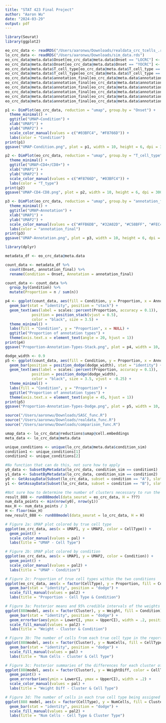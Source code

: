```yaml
---
title: "STAT 423 Final Project"
author: "Aaron Wu"
date: "2024-03-29"
output: pdf
---
```

```r
library(Seurat)
library(ggplot2)

eo_crc_data <- readRDS("/Users/aaronwu/Downloads/realdata_crc_tcells_.rds")
lo_crc_data <- readRDS("/Users/aaronwu/Downloads/sim_data.rds")
eo_crc_data@meta.data$Onset[eo_crc_data@meta.data$Onset == "LOCRC"] <- "L"
eo_crc_data@meta.data$Onset[eo_crc_data@meta.data$Onset == "YOCRC"] <- "E"
eo_crc_data@meta.data$T_cell_type[eo_crc_data@meta.data$T_cell_type == "CD4"] <- "CD4+"
eo_crc_data@meta.data$T_cell_type[eo_crc_data@meta.data$T_cell_type == "CD8"] <- "CD8+"
eo_crc_data@meta.data$annotation_final[eo_crc_data@meta.data$annotation_final == "cd4T_hp"] <- "CD4+ T helper"
eo_crc_data@meta.data$annotation_final[eo_crc_data@meta.data$annotation_final == "cd4T_other"] <- "CD4+ T other"
eo_crc_data@meta.data$annotation_final[eo_crc_data@meta.data$annotation_final == "cd4T_rg"] <- "CD4+ T regulatory"
eo_crc_data@meta.data$annotation_final[eo_crc_data@meta.data$annotation_final == "CD8T_em"] <- "CD8+ T effective memory"
eo_crc_data@meta.data$annotation_final[eo_crc_data@meta.data$annotation_final == "CD8T_ex"] <- "CD8+ T exhausted"
eo_crc_data@meta.data$annotation_final[eo_crc_data@meta.data$annotation_final == "CD8T_other"] <- "CD8+ T other"
```

```r
p1 <- DimPlot(eo_crc_data, reduction = "umap", group.by = "Onset") +
  theme_minimal() + 
  ggtitle("UMAP—Condition") +
  xlab("UMAP1") +  
  ylab("UMAP2") +  
  scale_color_manual(values = c("#03BFC4", "#F8766D")) +
  labs(color = "Condition") 
print(p1)
ggsave("UMAP-Condition.png", plot = p1, width = 10, height = 6, dpi = 300)

p2 <- DimPlot(eo_crc_data, reduction = "umap", group.by = "T_cell_type") + 
  theme_minimal() + 
  ggtitle("UMAP—CD4+/CD8+") +
  xlab("UMAP1") +  
  ylab("UMAP2") +  
  scale_color_manual(values = c("#F8766D", "#03BFC4")) +
  labs(color = "T_type") 
print(p2)
ggsave("UMAP-CD4-CD8.png", plot = p2, width = 10, height = 6, dpi = 300)

p3 <- DimPlot(eo_crc_data, reduction = "umap", group.by = "annotation_final") + 
  theme_minimal() + 
  ggtitle("UMAP—Annotation") +
  xlab("UMAP1") +  
  ylab("UMAP2") +
  scale_color_manual(values = c("#FFB6DB", "#32A02D", "#C58BFF", "#FEC44F", "#41B6C4", "#8E0052")) +
  labs(color = "annotation_final") 
print(p3)
ggsave("UMAP-Annotation.png", plot = p3, width = 10, height = 6, dpi = 300)
```

```r
library(dplyr)

metadata_df <- eo_crc_data@meta.data

count_data <- metadata_df %>%
  count(Onset, annotation_final) %>%
  rename(Condition = Onset, Annotation = annotation_final)

count_data <- count_data %>%
  group_by(Condition) %>%
  mutate(Proportion = n / sum(n))

p4 <- ggplot(count_data, aes(fill = Condition, y = Proportion, x = Annotation)) +
  geom_bar(stat = "identity", position = "stack") +
  geom_text(aes(label = scales::percent(Proportion, accuracy = 0.1)),
            position = position_stack(vjust = 0.5),
            color = "black", size = 3.5) +
  theme_minimal() +
  labs(fill = "Condition", y = "Proportion", x = NULL) +
  ggtitle("Proportion of annotation types") +
  theme(axis.text.x = element_text(angle = 20, hjust = 1))
print(p4)
ggsave("Proportion-Annotation-Types-Stack.png", plot = p4, width = 10, height = 6, dpi = 300)

dodge_width <- 0.9
p5 <- ggplot(count_data, aes(fill = Condition, y = Proportion, x = Annotation)) +
  geom_bar(position = position_dodge(dodge_width), stat = "identity") +
  geom_text(aes(label = scales::percent(Proportion, accuracy = 0.1)),
            position = position_dodge(dodge_width),
            color = "black", size = 3.5, vjust = -0.25) +  
  theme_minimal() +
  labs(fill = "Condition", y = "Proportion") +
  ggtitle("Proportion of annotation types") + 
  theme(axis.text.x = element_text(angle = 45, hjust = 1))
print(p5)
ggsave("Proportion-Annotation-Types-Dodge.png", plot = p5, width = 10, height = 6, dpi = 300)
```

```r
source("/Users/aaronwu/Downloads/SASC_func.R")
source("/Users/aaronwu/Downloads/realdata_func.R")
source("/Users/aaronwu/Downloads/comparison_func.R")

umap_data <- lo_crc_data@reductions$umap@cell.embeddings
meta_data <- lo_crc_data@meta.data

unique_conditions <- unique(lo_crc_data@meta.data$condition_sim)
condition1 <- unique_conditions[1]
condition2 <- unique_conditions[2]

#No function that can do this, not sure how to apply
y0_data <- SubsetByMetadata(lo_crc_data, condition_sim == condition1)
y1_data <- SubsetByMetadata(lo_crc_data, condition_sim == condition2)
y0 <- GetAssayData(Subset(lo_crc_data, subset = condition == "A"), slot = "counts")
y1 <- GetAssayData(Subset(lo_crc_data, subset = condition == "B"), slot = "counts")

#Not sure how to determine the number of clusters necessary to run the 888 model
result_888 <- run888model(data_seurat = eo_crc_data, H = ???)
num_data_points <- min(nrow(y0), nrow(y1))  
max_H <- num_data_points / 3  
H <- floor(max_H)
new_result_888 <- run888model(data_seurat = lo_crc_data, H = H)

```
```r
# Figure 2a: UMAP plot colored by true cell type
ggplot(eo_crc_data, aes(x = UMAP1, y = UMAP2, color = CellType)) +
  geom_point() +
  scale_color_manual(values = pal) +
  labs(title = "UMAP - Cell Type")

# Figure 2b: UMAP plot colored by condition
ggplot(eo_crc_data, aes(x = UMAP1, y = UMAP2, color = Condition)) +
  geom_point() +
  scale_color_manual(values = pal2) +
  labs(title = "UMAP - Condition")

# Figure 2c: Proportion of true cell types within the two conditions
ggplot(eo_crc_data, aes(x = factor(CellType), y = Proportion, fill = Condition)) +
  geom_bar(stat = "identity", position = "dodge") +
  scale_fill_manual(values = pal2) +
  labs(title = "Proportion - Cell Type & Condition")

# Figure 3a: Posterior means and 95% credible intervals of the weights under the two conditions
ggplot(888model, aes(x = factor(Cluster), y = Weight, fill = Condition)) +
  geom_bar(stat = "identity", position = "dodge") +
  geom_errorbar(aes(ymin = LowerCI, ymax = UpperCI), width = .2, position = position_dodge(.9)) +
  scale_fill_manual(values = pal2) +
  labs(title = "Weight - Cluster & Condition")

# Figure 3b: The number of cells from each true cell type in the reported clusters
ggplot(888model, aes(x = factor(Cluster), y = NumCells, fill = CellType)) +
  geom_bar(stat = "identity", position = "dodge") +
  scale_fill_manual(values = pal) +
  labs(title = "Num Cells - Cluster & Cell Type")

# Figure 3c: Posterior summaries of the differences for each cluster of the weights under condition A vs B
ggplot(888model, aes(x = factor(Cluster), y = WeightDiff, color = CellType)) +
  geom_point() +
  geom_errorbar(aes(ymin = LowerCI, ymax = UpperCI), width = .2) +
  scale_color_manual(values = pal) +
  labs(title = "Weight Diff - Cluster & Cell Type")

# Figure 3d: The number of cells in each true cell type being assigned into the three types of clusters.
ggplot(888 model, aes(x = factor(CellType), y = NumCells, fill = ClusterType)) +
  geom_bar(stat = "identity", position = "dodge") +
  scale_fill_manual(values = pal2) +
  labs(title = "Num Cells - Cell Type & Cluster Type")

```

